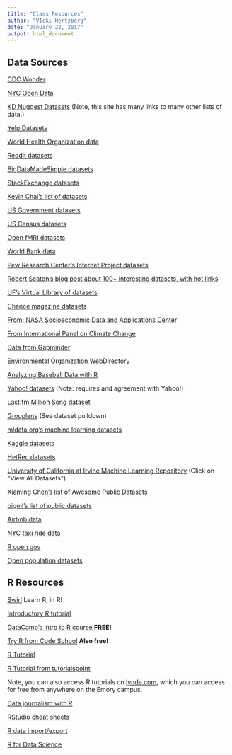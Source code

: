 ```yaml
---
title: "Class Resources"
author: "VIcki Hertzberg"
date: "January 22, 2017"
output: html_document
---
```


## Data Sources

[CDC Wonder](https://wonder.cdc.gov)

[NYC Open Data](https://data.cityofnewyork.us/browse)

[KD Nuggest Datasets](http://www.kdnuggets.com/datasets/index.html) (Note, this site has many links to many other lists of data.)

[Yelp Datasets](https://www.yelp.com/dataset_challenge)

[World Health Organization data](http://www.who.int/gho/en/)

[Reddit datasets](https://www.reddit.com/r/datasets/)

[BigDataMadeSimple datasets](http://bigdata-madesimple.com/70-websites-to-get-large-data-repositories-for-free/)

[StackExchange datasets](http://opendata.stackexchange.com)

[Kevin Chai's list of datasets](http://kevinchai.net/datasets)

[US Government datasets](https://catalog.data.gov/dataset)

[US Census datasets](http://www.census.gov/data.html)

[Open fMRI datasets](https://openfmri.org/dataset/)

[World Bank data](http://data.worldbank.org)

[Pew Research Center's Internet Project datasets](http://www.pewinternet.org/datasets/)

[Robert Seaton's blog post about 100+ interesting datasets, with hot links](http://rs.io/100-interesting-data-sets-for-statistics/)

[UF's Virtual Library of datasets](http://www.stat.ufl.edu/vlib/statistics.html)

[Chance magazine datasets](https://www.dartmouth.edu/~chance/teaching_aids/data.html)

[From: NASA Socioeconomic Data and Applications Center](http://sedac.ciesin.columbia.edu/data/sets/browse)

[From International Panel on Climate Change](http://www.ipcc-data.org/guidelines/pages/approvedDatasetLinks.html)

[Data from Gapminder](https://www.gapminder.org/data/)

[Environmental Organization WebDirectory](http://www.webdirectory.com/Databases/)

[Analyzing Baseball Data with R](https://github.com/maxtoki/baseball_R)

[Yahoo! datasets](https://webscope.sandbox.yahoo.com) (Note: requires and agreement with Yahoo!)

[Last.fm Million Song dataset](http://labrosa.ee.columbia.edu/millionsong/lastfm)

[Grouplens](https://grouplens.org) (See dataset pulldown)

[mldata.org's machine learning datasets](http://mldata.org)

[Kaggle datasets](https://www.kaggle.com/datasets)

[HetRec datasets](http://ir.ii.uam.es/hetrec2011//datasets.html)

[University of California at Irvine Machine Learning Repository](http://archive.ics.uci.edu/ml/) (Click on "View All Datasets")

[Xiaming Chen's list of Awesome Public Datasets](https://github.com/caesar0301/awesome-public-datasets)

[bigml's list of public datasets](https://blog.bigml.com/list-of-public-data-sources-fit-for-machine-learning/)

[Airbnb data](http://insideairbnb.com/get-the-data.html)

[NYC taxi ride data](http://www.nyc.gov/html/tlc/html/about/trip_record_data.shtml)

[R open gov](http://ropengov.github.io)

[Open population datasets](https://code.facebook.com/posts/596471193873876/open-population-datasets-and-open-challenges/)

## R Resources

[Swirl](http://swirlstats.com) Learn R, in R!

[Introductory R tutorial](http://www.cyclismo.org/tutorial/R/)

[DataCamp's Intro to R course](https://www.datacamp.com/courses/free-introduction-to-r) **FREE!**

[Try R from Code School](http://tryr.codeschool.com/levels/1/challenges/2) **Also free!**

[R Tutorial](http://www.r-tutor.com/r-introduction)

[R Tutorial from tutorialspoint](https://www.tutorialspoint.com/r/)

Note, you can also access R tutorials on [lynda.com](https://www.lynda.com), which you can access for free from anywhere on the Emory campus.

[Data journalism with R](https://rddj.info)

[RStudio cheat sheets](https://www.rstudio.com/resources/cheatsheets/)

[R data import/export](https://cran.r-project.org/doc/manuals/r-release/R-data.html)



[R for Data Science](http://r4ds.had.co.nz)


